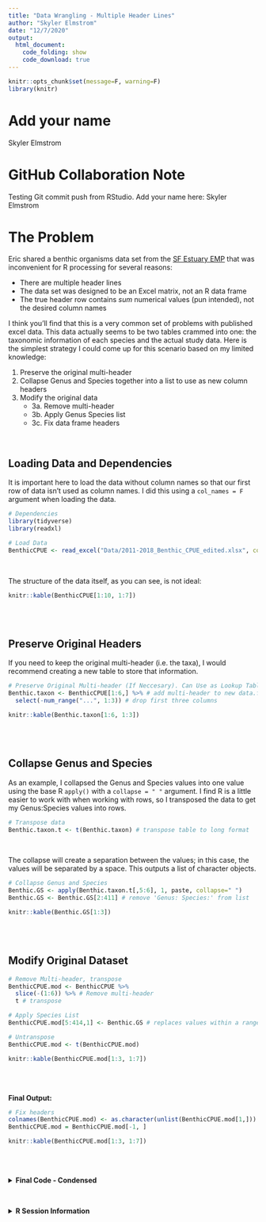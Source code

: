 ---
title: "Data Wrangling - Multiple Header Lines"
author: "Skyler Elmstrom"
date: "12/7/2020"
output:
  html_document:
    code_folding: show
    code_download: true
---

<!--- Setup and Rmd Dependencies --->
```{r setup, include=FALSE}
knitr::opts_chunk$set(message=F, warning=F)
library(knitr)
```
# Add your name
Skyler Elmstrom


# GitHub Collaboration Note
Testing Git commit push from RStudio. Add your name here:
Skyler Elmstrom

# The Problem
Eric shared a benthic organisms data set from the [SF Estuary EMP](https://emp.baydeltalive.com/projects/11280) that was inconvenient for R processing for several reasons:

* There are multiple header lines
* The data set was designed to be an Excel matrix, not an R data frame
* The true header row contains *sum* numerical values (pun intended), not the desired column names

I think you'll find that this is a very common set of problems with published excel data. This data actually seems to be two tables crammed into one: the taxonomic information of each species and the actual study data. Here is the simplest strategy I could come up for this scenario based on my limited knowledge:

1. Preserve the original multi-header
2. Collapse Genus and Species together into a list to use as new column headers
3. Modify the original data
    + 3a. Remove multi-header
    + 3b. Apply Genus Species list
    + 3c. Fix data frame headers

<br>

## Loading Data and Dependencies
It is important here to load the data without column names so that our first row of data isn't used as column names. I did this using a `col_names = F` argument when loading the data.
```{r}
# Dependencies
library(tidyverse)
library(readxl)

# Load Data
BenthicCPUE <- read_excel("Data/2011-2018_Benthic_CPUE_edited.xlsx", col_names = F) # load without column names
```
<br>

The structure of the data itself, as you can see, is not ideal:
<br>

```{r echo = F, results = 'show'}
knitr::kable(BenthicCPUE[1:10, 1:7])
```
<br><br>

## Preserve Original Headers
If you need to keep the original multi-header (i.e. the taxa), I would recommend creating a new table to store that information.
```{r}
# Preserve Original Multi-header (If Neccesary). Can Use as Lookup Table Later
Benthic.taxon <- BenthicCPUE[1:6,] %>% # add multi-header to new data.frame
  select(-num_range("...", 1:3)) # drop first three columns
```

```{r echo = F, results = 'show'}
knitr::kable(Benthic.taxon[1:6, 1:3])
```
<br><br>

## Collapse Genus and Species
As an example, I collapsed the Genus and Species values into one value using the base R `apply()` with a `collapse = " "` argument. I find R is a little easier to work with when working with rows, so I transposed the data to get my Genus:Species values into rows.
<br>

```{r}
# Transpose data
Benthic.taxon.t <- t(Benthic.taxon) # transpose table to long format
```
<br>

The collapse will create a separation between the values; in this case, the values will be separated by a space. This outputs a list of character objects.
```{r}

# Collapse Genus and Species
Benthic.GS <- apply(Benthic.taxon.t[,5:6], 1, paste, collapse=" ")
Benthic.GS <- Benthic.GS[2:411] # remove 'Genus: Species:' from list
```

```{r echo = F, results = 'show'}
knitr::kable(Benthic.GS[1:3])
```

<br><br>

## Modify Original Dataset
```{r}
# Remove Multi-header, transpose
BenthicCPUE.mod <- BenthicCPUE %>%
  slice(-(1:6)) %>% # Remove multi-header
  t # transpose
```

```{r}
# Apply Species List
BenthicCPUE.mod[5:414,1] <- Benthic.GS # replaces values within a range with our list

# Untranspose
BenthicCPUE.mod <- t(BenthicCPUE.mod)
```

```{r echo = F, results = 'show'}
knitr::kable(BenthicCPUE.mod[1:3, 1:7])
```
<br><br>

**Final Output:**
```{r}
# Fix headers
colnames(BenthicCPUE.mod) <- as.character(unlist(BenthicCPUE.mod[1,]))
BenthicCPUE.mod = BenthicCPUE.mod[-1, ]
```

```{r echo = F, results = 'show'}
knitr::kable(BenthicCPUE.mod[1:3, 1:7])
```
<br><br>

<details>
  <summary><b>Final Code - Condensed</b></summary>
```{r eval = F}
# Dependencies
library(tidyverse)
library(readxl)

# Load Data
BenthicCPUE <- read_excel("Data/2011-2018_Benthic_CPUE_edited.xlsx", col_names = F) # load without column names

# Preserve Original Multi-header (If Neccesary). Can Use as Lookup Table Later
Benthic.taxon <- BenthicCPUE[1:6,] %>% # add multi-header to new data.frame
  select(-num_range("...", 1:3)) # drop first three columns

### Collapse ###
# Transpose data
Benthic.taxon.t <- t(Benthic.taxon) # transpose table to long format

# Collapse Genus and Species
Benthic.GS <- apply(Benthic.taxon.t[,5:6], 1, paste, collapse=" ")
Benthic.GS <- Benthic.GS[2:411] # remove 'Genus: Species:' from list

### Modify Original Dataset ###
# Remove Multi-header, transpose
BenthicCPUE.mod <- BenthicCPUE %>%
  slice(-(1:6)) %>% # Remove multi-header
  t # transpose

# Apply Species List
BenthicCPUE.mod[5:414,1] <- Benthic.GS # replaces values within a range with our list

# Untranspose
BenthicCPUE.mod <- t(BenthicCPUE.mod)
```
</details>
<br>
  
<details>
  <summary><b>R Session Information</b></summary>
```{r echo = F}
xfun::session_info('rmarkdown')
```
</details>
<br><br>
